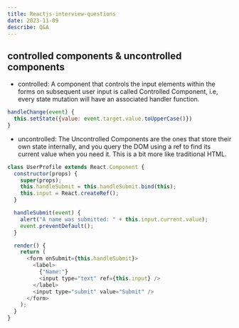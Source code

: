 ```yaml
---
title: Reactjs-interview-questions
date: 2023-11-09
describe: Q&A
---
```


## controlled components & uncontrolled components
- controlled: A component that controls the input elements within the forms on subsequent user input is called Controlled Component, i.e, every state mutation will have an associated handler function.
```javascript
handleChange(event) {
  this.setState({value: event.target.value.toUpperCase()})
}
```
- uncontrolled: The Uncontrolled Components are the ones that store their own state internally, and you query the DOM using a ref to find its current value when you need it. This is a bit more like traditional HTML.

```javascript
class UserProfile extends React.Component {
  constructor(props) {
    super(props);
    this.handleSubmit = this.handleSubmit.bind(this);
    this.input = React.createRef();
  }

  handleSubmit(event) {
    alert("A name was submitted: " + this.input.current.value);
    event.preventDefault();
  }

  render() {
    return (
      <form onSubmit={this.handleSubmit}>
        <label>
          {"Name:"}
          <input type="text" ref={this.input} />
        </label>
        <input type="submit" value="Submit" />
      </form>
    );
  }
}
```